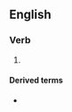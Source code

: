 ==English==

===Verb===
{{head|en|verb form}}

# {{present participle of|en|prefetch|nocat=1}}

====Derived terms====
* {{l|en|link prefetching}}